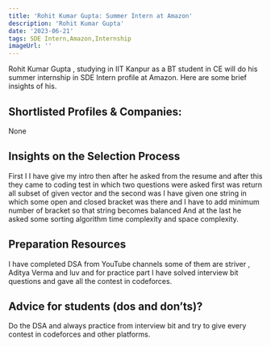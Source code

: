 ---
title: 'Rohit Kumar Gupta: Summer Intern at Amazon'
description: 'Rohit Kumar Gupta'
date: '2023-06-21'
tags: SDE Intern,Amazon,Internship
imageUrl: ''
---

Rohit Kumar Gupta , studying in IIT Kanpur as a BT student in CE will do
his summer internship in SDE Intern profile at Amazon. Here are some brief
insights of his.

## Shortlisted Profiles & Companies:
None

## Insights on the Selection Process
First I I have give my intro then after he asked from the resume and after this they came to coding test in which two questions were asked first was return all subset of given vector and the second was I have given one string in which some open and closed bracket was there and I have to add minimum number of bracket so that string becomes balanced And at the last he asked some sorting algorithm time complexity and space complexity.

##  Preparation Resources
I have completed DSA from YouTube channels some of them are striver , Aditya Verma and luv and for practice part I have solved interview bit questions and gave all the contest in codeforces.

## Advice for students (dos and don’ts)? 
Do the DSA and always practice from interview bit and try to give every contest in codeforces and other platforms.

